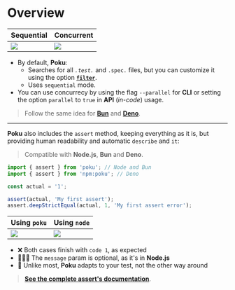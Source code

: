 
# Overview

[bun-version-url]: https://github.com/oven-sh/bun
[deno-version-url]: https://github.com/denoland/deno

| Sequential               | Concurrent              |
| ------------------------ | ----------------------- |
| <img src={SEQUENTIAL} /> | <img src={PARALLEL}  /> |

- By default, **Poku**:
  - Searches for all _`.test.`_ and `.spec.` files, but you can customize it using the option [**`filter`**](/docs/documentation/poku/configs/filter).
  - Uses `sequential` mode.
- You can use concurrecy by using the flag `--parallel` for **CLI** or setting the option `parallel` to `true` in **API** (_in-code_) usage.

> Follow the same idea for [**Bun**][bun-version-url] and [**Deno**][deno-version-url].

<hr />

**Poku** also includes the `assert` method, keeping everything as it is, but providing human readability and automatic `describe` and `it`:

> Compatible with **Node.js**, **Bun** and **Deno**.

```ts
import { assert } from 'poku'; // Node and Bun
import { assert } from 'npm:poku'; // Deno

const actual = '1';

assert(actual, 'My first assert');
assert.deepStrictEqual(actual, 1, 'My first assert error');
```

| Using `poku`               | Using `node`               |
| -------------------------- | -------------------------- |
| <img src={ASSERT_POKU}  /> | <img src={ASSERT_NODE}  /> |

- ❌ Both cases finish with `code 1`, as expected
- 🧑🏻‍🎓 The `message` param is optional, as it's in **Node.js**
- 🐷 Unlike most, **Poku** adapts to your test, not the other way around

> [**See the complete assert's documentation**](/docs/documentation/assert).

